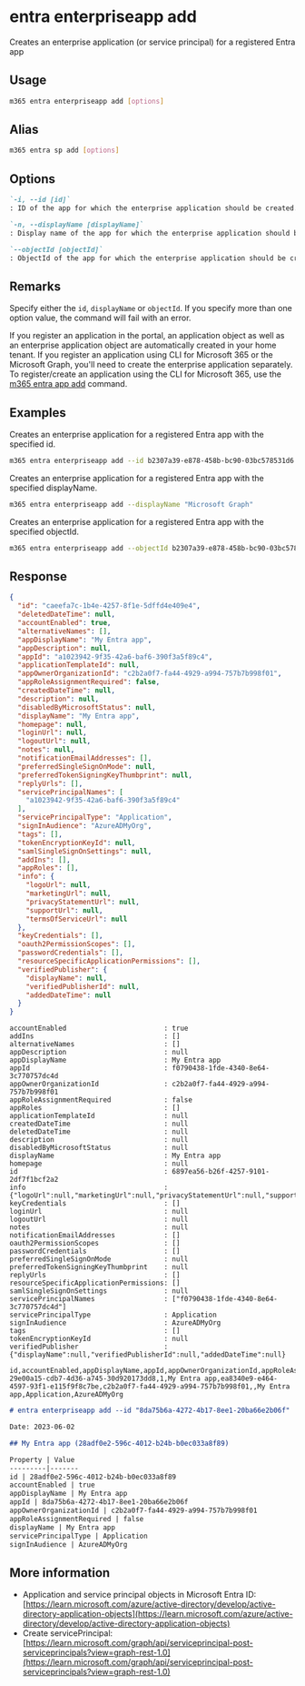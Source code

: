 
# entra enterpriseapp add

Creates an enterprise application (or service principal) for a registered Entra app

## Usage

```sh
m365 entra enterpriseapp add [options]
```

## Alias

```sh
m365 entra sp add [options]
```

## Options

```md definition-list
`-i, --id [id]`
: ID of the app for which the enterprise application should be created.

`-n, --displayName [displayName]`
: Display name of the app for which the enterprise application should be created.

`--objectId [objectId]`
: ObjectId of the app for which the enterprise application should be created.
```

<Global />

## Remarks

Specify either the `id`, `displayName` or `objectId`. If you specify more than one option value, the command will fail with an error.

If you register an application in the portal, an application object as well as an enterprise application object are automatically created in your home tenant. If you register an application using CLI for Microsoft 365 or the Microsoft Graph, you'll need to create the enterprise application separately. To register/create an application using the CLI for Microsoft 365, use the [m365 entra app add](../app/app-add.mdx) command.

## Examples

Creates an enterprise application for a registered Entra app with the specified id.

```sh
m365 entra enterpriseapp add --id b2307a39-e878-458b-bc90-03bc578531d6
```

Creates an enterprise application for a registered Entra app with the specified displayName.

```sh
m365 entra enterpriseapp add --displayName "Microsoft Graph"
```

Creates an enterprise application for a registered Entra app with the specified objectId.

```sh
m365 entra enterpriseapp add --objectId b2307a39-e878-458b-bc90-03bc578531d6
```

## Response

<Tabs>
  <TabItem value="JSON">

  ```json
  {
    "id": "caeefa7c-1b4e-4257-8f1e-5dffd4e409e4",
    "deletedDateTime": null,
    "accountEnabled": true,
    "alternativeNames": [],
    "appDisplayName": "My Entra app",
    "appDescription": null,
    "appId": "a1023942-9f35-42a6-baf6-390f3a5f89c4",
    "applicationTemplateId": null,
    "appOwnerOrganizationId": "c2b2a0f7-fa44-4929-a994-757b7b998f01",
    "appRoleAssignmentRequired": false,
    "createdDateTime": null,
    "description": null,
    "disabledByMicrosoftStatus": null,
    "displayName": "My Entra app",
    "homepage": null,
    "loginUrl": null,
    "logoutUrl": null,
    "notes": null,
    "notificationEmailAddresses": [],
    "preferredSingleSignOnMode": null,
    "preferredTokenSigningKeyThumbprint": null,
    "replyUrls": [],
    "servicePrincipalNames": [
      "a1023942-9f35-42a6-baf6-390f3a5f89c4"
    ],
    "servicePrincipalType": "Application",
    "signInAudience": "AzureADMyOrg",
    "tags": [],
    "tokenEncryptionKeyId": null,
    "samlSingleSignOnSettings": null,
    "addIns": [],
    "appRoles": [],
    "info": {
      "logoUrl": null,
      "marketingUrl": null,
      "privacyStatementUrl": null,
      "supportUrl": null,
      "termsOfServiceUrl": null
    },
    "keyCredentials": [],
    "oauth2PermissionScopes": [],
    "passwordCredentials": [],
    "resourceSpecificApplicationPermissions": [],
    "verifiedPublisher": {
      "displayName": null,
      "verifiedPublisherId": null,
      "addedDateTime": null
    }
  }
  ```

  </TabItem>
  <TabItem value="Text">

  ```text
  accountEnabled                        : true
  addIns                                : []
  alternativeNames                      : []
  appDescription                        : null
  appDisplayName                        : My Entra app
  appId                                 : f0790438-1fde-4340-8e64-3c770757dc4d
  appOwnerOrganizationId                : c2b2a0f7-fa44-4929-a994-757b7b998f01
  appRoleAssignmentRequired             : false
  appRoles                              : []
  applicationTemplateId                 : null
  createdDateTime                       : null
  deletedDateTime                       : null
  description                           : null
  disabledByMicrosoftStatus             : null
  displayName                           : My Entra app
  homepage                              : null
  id                                    : 6897ea56-b26f-4257-9101-2df7f1bcf2a2
  info                                  : {"logoUrl":null,"marketingUrl":null,"privacyStatementUrl":null,"supportUrl":null,"termsOfServiceUrl":null}
  keyCredentials                        : []
  loginUrl                              : null
  logoutUrl                             : null
  notes                                 : null
  notificationEmailAddresses            : []
  oauth2PermissionScopes                : []
  passwordCredentials                   : []
  preferredSingleSignOnMode             : null
  preferredTokenSigningKeyThumbprint    : null
  replyUrls                             : []
  resourceSpecificApplicationPermissions: []
  samlSingleSignOnSettings              : null
  servicePrincipalNames                 : ["f0790438-1fde-4340-8e64-3c770757dc4d"]
  servicePrincipalType                  : Application
  signInAudience                        : AzureADMyOrg
  tags                                  : []
  tokenEncryptionKeyId                  : null
  verifiedPublisher                     : {"displayName":null,"verifiedPublisherId":null,"addedDateTime":null}
  ```

  </TabItem>
  <TabItem value="CSV">

  ```csv
  id,accountEnabled,appDisplayName,appId,appOwnerOrganizationId,appRoleAssignmentRequired,displayName,servicePrincipalType,signInAudience
  29e00a15-cdb7-4d36-a745-30d920173dd8,1,My Entra app,ea8340e9-e464-4597-93f1-e115f9f8c7be,c2b2a0f7-fa44-4929-a994-757b7b998f01,,My Entra app,Application,AzureADMyOrg
  ```

  </TabItem>
  <TabItem value="Markdown">

  ```md
  # entra enterpriseapp add --id "8da75b6a-4272-4b17-8ee1-20ba66e2b06f"

  Date: 2023-06-02

  ## My Entra app (28adf0e2-596c-4012-b24b-b0ec033a8f89)

  Property | Value
  ---------|-------
  id | 28adf0e2-596c-4012-b24b-b0ec033a8f89
  accountEnabled | true
  appDisplayName | My Entra app
  appId | 8da75b6a-4272-4b17-8ee1-20ba66e2b06f
  appOwnerOrganizationId | c2b2a0f7-fa44-4929-a994-757b7b998f01
  appRoleAssignmentRequired | false
  displayName | My Entra app
  servicePrincipalType | Application
  signInAudience | AzureADMyOrg
  ```

  </TabItem>
</Tabs>

## More information

- Application and service principal objects in Microsoft Entra ID: [https://learn.microsoft.com/azure/active-directory/develop/active-directory-application-objects](https://learn.microsoft.com/azure/active-directory/develop/active-directory-application-objects)
- Create servicePrincipal: [https://learn.microsoft.com/graph/api/serviceprincipal-post-serviceprincipals?view=graph-rest-1.0](https://learn.microsoft.com/graph/api/serviceprincipal-post-serviceprincipals?view=graph-rest-1.0)
